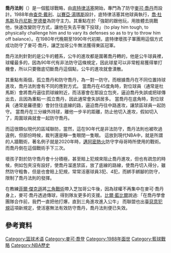 {{Unreferenced|time=2018-08-21T05:13:36+00:00}}
{{noteTA|G1=NBA}}
'''喬丹法則'''（{{lang-en|Jordan Rules}}）是一個籃球戰略，由[[底特律活塞|底特律活塞]]開始，專門為了防守[[麥可·喬丹|麥可·喬丹]]而設計。1988年由[[查克·戴利|查克·戴利]]、[[以賽亞·湯瑪斯|以賽亞·湯瑪斯]]設計，底特律活塞其他球員執行，[[喬·杜馬斯|喬·杜馬斯]]及[[丹尼斯·罗德曼|丹尼斯·罗德曼]]為防守主力。其重點在於「強韌的跟他玩，用肢體去挑戰他，快速改變防守方式，讓他在失去平衡下投球」（to play him tough, to physically challenge him and to vary its defenses so as to try to throw him off balance）。在1980年代晚期至1990年代初期，底特律壞孩子軍團用這個方式成功防守了麥可·喬丹，讓芝加哥公牛無法獲得東區冠軍。

喬丹法則針對的是公牛的體系，公牛的進攻都是圍著喬丹轉的，他是公牛球員裡，球權最多的，因為90年代有非法防守這條規定，因此球星可以非常輕易獲得單打機會，所以只要徹底切斷喬丹這個點，公牛的進攻就會潰散。

其重點有兩個，孤立喬丹和防守喬丹，為一對一防守。而根據喬丹在不同位置持球進攻，喬丹法則會有不同的應對方式。
當喬丹在45度角時，對位球員（通常是杜馬斯）會將喬丹逼往罰球線附近，而活塞會在那設立包夾，逼迫喬丹失誤或把球傳出去，且因為重點一:孤立喬丹，因此通常會失誤居多。
當喬丹在底角時，對位球員（通常是羅德曼）會封住往底線的路，逼迫喬丹往中路進攻，讓禁區球員一起防守。
當喬丹在三分線外持球，離他一步半的距離，防止他切入進攻，假如切入了，周圍球員就會一起防守喬丹。

而這很類似現代的區域聯防，當然，這在90年代是非法防守，喬丹法則也被吹過違例，但部份時候，裁判還是睜一隻眼閉一隻眼。
這放到現代NBA中，就是所謂的人牆戰術，著名例子就是2020年時，[[邁阿密熱火|邁阿密熱火]]防守字母哥時所使用的戰術。而喬丹倒在這個戰術手下三次。

壞孩子對於防守喬丹會十分積極，甚至賠上犯規來阻止喬丹進攻，但也有疏忽的時候，例如包夾沒有設好，使喬丹溜進禁區，放了底線的路線，使喬丹切入得分，雖然防守粗魯，但是也會賠上犯規，常常活塞球員3犯、4犯，而綁手綁腳的防守，限制了喬丹法則的發揮。

在教練[[菲爾·傑克遜|菲爾·傑克遜]]將[[三角戰術|三角戰術]]帶入芝加哥公牛後，因為球權不再集中在麥可·喬丹身上，麥可·喬丹透過傳球，得到隊友更多的支援。[[比爾·藍比爾|比爾·藍比爾]]說過:「在喬丹學會團隊合作前，我們一直把他打爆，直到三角進攻進入公牛」
而聯盟也出臺[[惡意犯規|惡意犯規]]這項新規定，使活塞無法有效防守喬丹，喬丹法則便已失效。

== 參考資料 ==
{{reflist}}

{{篮球}}

[[Category:篮球术语|Category:篮球术语]]
[[Category:麥可·喬登|Category:麥可·喬登]]
[[Category:1988年面世|Category:1988年面世]]
[[Category:籃球戰略|Category:籃球戰略]]
[[Category:NBA歷史|Category:NBA歷史]]